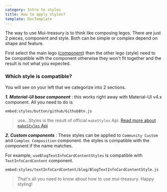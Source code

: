 ```yaml
---
category: Intro to styles
title: How to apply styles?
template: DocTemplate
---
```


The way to use Mui-treasury is to think like composing legos. There are just 2 pieces,
component and style. Both can be simple or complex depend on shape and feature.

First select the main lego ([component](/components)) then the other lego (style) need to
be compatible with the component otherwise they won't fit together and the result is not what you expected.

### Which style is compatible?

You will see on your left that we categorize into 2 sections.

**_1. Material-UI base component_** : this works right away with Material-UI v4.x component. All you need to do is


<ThemeProvider theme={createMuiTheme()}>
  <SimpleShowcase>
    <GithubButtonStyle />
  </SimpleShowcase>
</ThemeProvider>

`embed:styles/button/github/GithubBtn.js`

> use...Styles is the result of official `makeStyles` Api. [Read more about `makeStyles` Api](https://material-ui.com/styles/api/#makestyles-styles-options-hook)

**_2. Custom components_** : These styles can be applied to `Community Custom` and `Complex Composition` component.
the styles is compatible with the component if the name matches.

For example, `useBlogTextInfoCardContentStyles` is compatible with `TextInfoCardContent` component.


<SimpleShowcase>
    <BlogTextInfoCardContentStyle />
</SimpleShowcase>

`embed:styles/textInfoCardContent/blog/BlogTextInfoCardContentStyle.js`

> That's all you need to know about how to use mui-treasury. Happy styling! 
